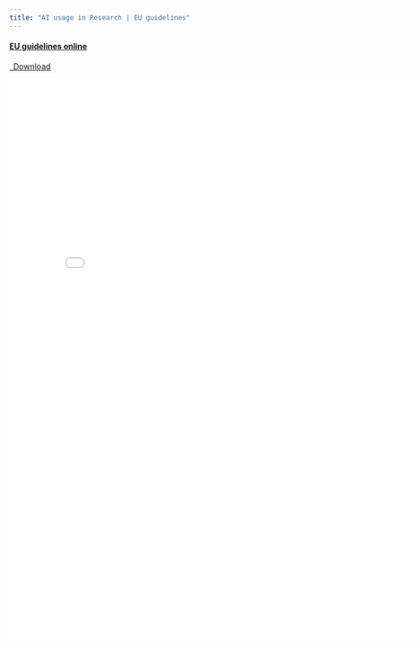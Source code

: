 ```yaml
---
title: "AI usage in Research | EU guidelines"
---
```


#### [EU guidelines online ](https://research-and-innovation.ec.europa.eu/news/all-research-and-innovation-news/guidelines-responsible-use-generative-ai-research-developed-european-research-area-forum-2024-03-20_en)

```{=html}
<p class="text-left">
  <a class="btn btn-primary btn-lg doc-download" href="eu_ai_research_guidelines_march2024.pdf" target="_blank">
    <i class="fa-solid fa-file-arrow-down"></i>&ensp;Download
  </a>
</p>

<div class="embed-container">
  <iframe src="eu_ai_research_guidelines_march2024.pdf" style="border: 0.5px" width="800" height="1000"></iframe>
</div>
```



